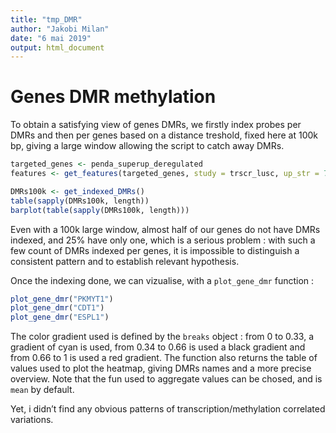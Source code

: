 ```yaml
---
title: "tmp_DMR"
author: "Jakobi Milan"
date: "6 mai 2019"
output: html_document
---
```


# Genes DMR methylation

To obtain a satisfying view of genes DMRs, we firstly index probes per DMRs and then per genes based on a distance treshold, fixed here at 100k bp, giving a large window allowing the script to catch away DMRs.

```r
targeted_genes <- penda_superup_deregulated
features <- get_features(targeted_genes, study = trscr_lusc, up_str = 7500, dwn_str = 7500)

```


```r
DMRs100k <- get_indexed_DMRs()
table(sapply(DMRs100k, length))
barplot(table(sapply(DMRs100k, length)))
```


Even with a 100k large window, almost half of our genes do not have DMRs indexed, and 25% have only one, which is a serious problem :
with such a few count of DMRs indexed per genes, it is impossible to distinguish a consistent pattern and to establish relevant hypothesis.

Once the indexing done, we can vizualise, with a `plot_gene_dmr` function :

```r
plot_gene_dmr("PKMYT1")
plot_gene_dmr("CDT1")
plot_gene_dmr("ESPL1")

```

The color gradient used is defined by the `breaks` object : from 0 to 0.33, a gradient of cyan is used, from 0.34 to 0.66 is used a black gradient and from 0.66 to 1 is used a red gradient. The function also returns the table of values used to plot the heatmap, giving DMRs names and a more precise overview. Note that the fun used to aggregate values can be chosed, and is `mean` by default.

Yet, i didn't find any obvious patterns of transcription/methylation correlated variations.
